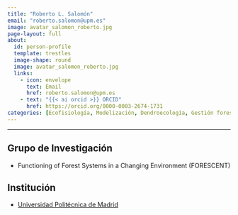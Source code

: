 ```yaml
---
title: "Roberto L. Salomón"
email: "roberto.salomon@upm.es"  
image: avatar_salomon_roberto.jpg
page-layout: full
about: 
  id: person-profile
  template: trestles
  image-shape: round
  image: avatar_salomon_roberto.jpg
  links:
    - icon: envelope
      text: Email
      href: roberto.salomon@upm.es
    - text: "{{< ai orcid >}} ORCID"
      href: https://orcid.org/0000-0003-2674-1731
categories: [Ecofisiología, Modelización, Dendroecología, Gestión forestal]
---
```

 
<hr>

:::{#person-profile}

## Grupo de Investigación
- Functioning of Forest Systems in a Changing Environment (FORESCENT)

## Institución
- [Universidad Politécnica de Madrid](https://www.upm.es/)

:::
